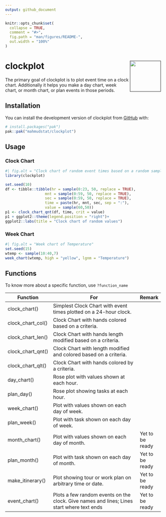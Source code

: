```yaml
---
output: github_document
---
```


<!-- README.md is generated from README.Rmd. Please edit that file -->

```r
knitr::opts_chunk$set(
  collapse = TRUE,
  comment = "#>",
  fig.path = "man/figures/README-",
  out.width = "100%"
)
```

# clockplot <a href=""><img src="man/figures/logo.png" align="right" height="100" /></a>

<!-- badges: start -->
<!-- badges: end -->

The primary goal of clockplot is to plot event time on a clock chart. Additionally it 
helps you make a day chart, week chart, or month chart, or plan events in 
those periods.

## Installation

You can install the development version of clockplot from [GitHub](https://github.com/) with:

``` r
# install.packages("pak")
pak::pak("mahmudstat/clockplot")
```

## Usage

### Clock Chart

```r
#| fig.alt = "Clock chart of random event times based on a random sample."
library(clockplot)

set.seed(10)
df <- tibble::tibble(hr = sample(0:23, 50, replace = TRUE),
                  mnt = sample(0:59, 50, replace = TRUE),
                  sec = sample(0:59, 50, replace = TRUE),
                  time = paste(hr, mnt, sec, sep = ":"),
                  value = sample(60,50))
p1 <- clock_chart_qnt(df, time, crit = value)
p1 + ggplot2::theme(legend.position = "right")+
ggplot2::labs(title = "Clock chart of random values")
```

### Week Chart

```r
#| fig.alt = "Week chart of Temperature"
set.seed(15)
wtemp <- sample(10:40,7)
week_chart(wtemp, high = "yellow", lgnm = "Temperature")
```

## Functions

To know more about a specific function, use `?function_name`

| Function          | For                                                                                       | Remark          |
|-------------------|-------------------------------------------------------------------------------------------|-----------------|
| clock_chart()     | Simplest Clock Chart with event times plotted on a 24-hour clock.                         |                 |
| clock_chart_col() | Clock Chart with hands colored based on a criteria.                                       |                 |
| clock_chart_len() | Clock Chart with hands length modified based on a criteria.                               |                 |
| clock_chart_qnt() | Clock Chart with length modified and colored based on a criteria.                         |                 |
| clock_chart_qlt() | Clock Chart with hands colored by a criteria.                                             |                 |
| day_chart()       | Rose plot with values shown at each hour.                                                 |                 |
| plan_day()        | Rose plot showing tasks at each hour.                                                     |                 |
| week_chart()      | Plot with values shown on each day of week.                                               |        |
| plan_week()       | Plot with task shown on each day of week.                                                 |        |
| month_chart()     | Plot with values shown on each day of month.                                              | Yet to be ready |
| plan_month()      | Plot with task shown on each day of month.                                                | Yet to be ready |
| make_itinerary()  | Plot showing tour or work plan on arbitrary time or date.                                 | Yet to be ready |
| event_chart()     | Plots a few random events on the clock. Give names and lines; Lines start where text ends | Yet to be ready |
